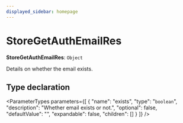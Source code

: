 ```yaml
---
displayed_sidebar: homepage
---
```



# StoreGetAuthEmailRes

 **StoreGetAuthEmailRes**: `Object`

Details on whether the email exists.

## Type declaration

<ParameterTypes parameters={[
  {
    "name": "exists",
    "type": "`boolean`",
    "description": "Whether email exists or not.",
    "optional": false,
    "defaultValue": "",
    "expandable": false,
    "children": []
  }
]} />
